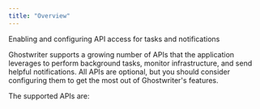 ```yaml
---
title: "Overview"
---
```


Enabling and configuring API access for tasks and notifications

Ghostwriter supports a growing number of APIs that the application leverages to perform background tasks, monitor infrastructure, and send helpful notifications. All APIs are optional, but you should consider configuring them to get the most out of Ghostwriter's features.

The supported APIs are:

<CardGroup cols={2}> <Card title="VirusTotal" icon="virus" iconType="solid" href="/configuring-global-settings/configuring-apis/configuring-virustotal" /> <Card title="Slack" icon="slack" iconType="brands" href="/configuring-global-settings/configuring-apis/configuring-slack" /> <Card title="Namecheap" icon="tag" iconType="solid" href="/configuring-global-settings/configuring-apis/configuring-namecheap" /> <Card title="AWS" icon="aws" iconType="brands" href="" /> <Card title="Digital Ocean" icon="droplet" iconType="solid" href="/configuring-global-settings/configuring-apis/configuring-cloud-services" /> <Card title="BloodHound" icon="paw" iconType="solid" href="/configuring-global-settings/configuring-apis/configuring-bloodhound" /> </CardGroup>

